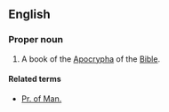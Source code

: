 ==English==
{{book of the Bible|Prayer of Manasseh}}

===Proper noun===
{{en-proper noun}}
# {{biblical}}  A book of the [[Apocrypha]] of the [[Bible]].

====Related terms====
*[[Pr. of Man.]]